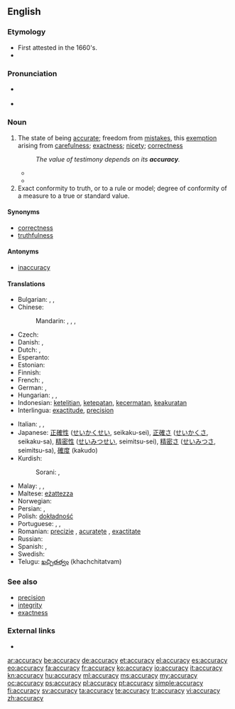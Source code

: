 ==English==
{{wikipedia}}
{{Webster 1913}}

===Etymology===
* First attested in the 1660's.
* {{suffix|accurate|cy}}

===Pronunciation===
* {{a|US}} {{IPA|/ˈæk.jɚ.ə.si/}}
* {{audio|en-us-accuracy.ogg|Audio (US)}}

===Noun===
{{en-noun|accurac|ies}}

# The state of being [[accurate]]; freedom from [[mistakes]], this [[exemption]] arising from [[carefulness]]; [[exactness]]; [[nicety]]; [[correctness]]
#: ''The value of testimony depends on its '''accuracy'''.''
#* {{quote-book|author=[[W:Thomas Reid|Thomas Reid]]|passage=Its professed end [of logic], is to teach men to think, to judge, and to reason, with precision and '''accuracy'''.|title=Essays on the Powers of the Human Mind|year=1827|url=http://books.google.com/books?id=7fENAAAAYAAJ}}
#* {{quote-book|passage=The efficiency of the instrument will also depend upon the '''accuracy''' with which the piston fits the bottom and sides of the barel. When the piston is depressed to the bottom, it is considered in theory to be in absolute contact, so as to exclude every particle of air from the space between it and the bottom.|title=Popular Lectures on Science and Art|author=Dionysius Lardner|year=1856|url=http://books.google.com/books?id=BkUPAAAAYAAJ}}
# Exact conformity to truth, or to a rule or model; degree of conformity of a measure to a true or standard value.

====Synonyms====
* [[correctness]]
* [[truthfulness]]

====Antonyms====
* [[inaccuracy]]

====Translations====
{{trans-top|state of being accurate}}
* Bulgarian: {{t+|bg|акуратност|f|tr=akurátnost}},  {{t|bg|точност}},  {{t|bg|прецизност}}
* Chinese:
*: Mandarin: {{t|cmn|準確度|sc=Hani}}, {{t|cmn|准确度|tr=zhǔnquèdù|sc=Hani}}, {{t-|cmn|準確性|sc=Hani}}, {{t-|cmn|准确性|tr=zhǔnquèxìng|sc=Hani}}
* Czech: {{t+|cs|přesnost|f}}
* Danish: {{t|da|nøjagtighed|c}},  {{t|da|præcision|c}}
* Dutch: {{t+|nl|nauwkeurigheid}}, {{t|nl|precisie}}
* Esperanto: {{t|eo|akurateco}}
* Estonian: {{t|et|täpsus}}
* Finnish: {{t-|fi|tarkkuus}}
* French: {{t+|fr|exactitude}},  {{t+|fr|précision}}
* German: {{t-|de|Genauigkeit|f}},  {{t|de|Präzision|f}}
* Hungarian: {{t+|hu|pontosság}}, {{t|hu|helyesség}}, {{t-|hu|precizitás}}
* Indonesian: [[teliti|ketelitian]], [[tepat|ketepatan]], [[cermat|kecermatan]], [[akurat|keakuratan]]
* Interlingua: [[exactitude]], [[precision]]
{{trans-mid}}
* Italian: {{t-|it|esattezza}},  {{t+|it|precisione}},  {{t-|it|accuratezza|f}}
* Japanese: [[正確性]] ([[せいかくせい]], seikaku-sei), [[正確さ]] ([[せいかくさ]], seikaku-sa), [[精密性]] ([[せいみつせい]], seimitsu-sei), [[精密さ]] ([[せいみつさ]], seimitsu-sa), [[確度]] (kakudo)
* Kurdish:
*: Sorani: {{t|ku|دروستی|tr=drustí|sc=ku-Arab}}, {{t|ku|ڕێکی|tr=rékí|sc=ku-Arab}}
* Malay: {{t|ms|kejituan}}, {{t|ms|ketepatan}}, {{t|ms|ketepatan}}
* Maltese: [[eżattezza]]
* Norwegian: {{t+|no|nøyaktighet}}
* Persian: {{t|fa|درستی|tr=dorosti}}, {{t|fa|صحت|tr=sehat}}
* Polish: [[dokładność]] {{f}}
* Portuguese: {{t+|pt|exatidão|f}}, {{t+|pt|precisão|f}}, {{t+|pt|correção|f}}
* Romanian: [[precizie]] {{f}}, [[acuratețe]] {{f}}, [[exactitate]] {{f}}
* Russian: {{t|ru|точность|f|tr=tóčnost'|sc=Cyrl}}
* Spanish: {{t-|es|exactitud}}, {{t|es|precisión|f}}
* Swedish: {{t+|sv|noggrannhet|c}}
* Telugu: [[ఖచ్చితత్వం]] (khachchitatvam)
{{trans-bottom}}

===See also===
* [[precision]]
* [[integrity]]
* [[exactness]]

===External links===
* {{R:Webster 1913}}

[[ar:accuracy]]
[[be:accuracy]]
[[de:accuracy]]
[[et:accuracy]]
[[el:accuracy]]
[[es:accuracy]]
[[eo:accuracy]]
[[fa:accuracy]]
[[fr:accuracy]]
[[ko:accuracy]]
[[io:accuracy]]
[[it:accuracy]]
[[kn:accuracy]]
[[hu:accuracy]]
[[ml:accuracy]]
[[ms:accuracy]]
[[my:accuracy]]
[[oc:accuracy]]
[[ps:accuracy]]
[[pl:accuracy]]
[[pt:accuracy]]
[[simple:accuracy]]
[[fi:accuracy]]
[[sv:accuracy]]
[[ta:accuracy]]
[[te:accuracy]]
[[tr:accuracy]]
[[vi:accuracy]]
[[zh:accuracy]]